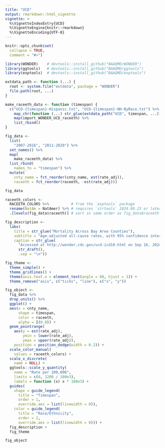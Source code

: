 ```yaml
---
title: "UCD"
output: rmarkdown::html_vignette
vignette: >
  %\VignetteIndexEntry{UCD}
  %\VignetteEngine{knitr::rmarkdown}
  %\VignetteEncoding{UTF-8}
---
```


```r
knitr::opts_chunk$set(
  collapse = TRUE,
  comment = "#>")
```

```r
library(WONDER)    # devtools::install_github("BAAQMD/WONDER")
library(ggtools)   # devtools::install_github("BAAQMD/ggtools")
library(exptools)  # devtools::install_github("BAAQMD/exptools")
```

```r
extdata_path <- function (...) {
  root <- system.file("extdata", package = "WONDER")
  file.path(root, ...)
}
```

```r
make_raceeth_data <- function (timespan) {
  c("UCD-{timespan}-Hispanic.txt", "UCD-{timespan}-NH-ByRace.txt") %>% 
    map_chr(function (...) str_glue(extdata_path("UCD", timespan, ...))) %>% 
    map(import_WONDER_UCD_raceeth) %>% 
    list_rbind()
}
```

```r
fig_data <-
  list(
    "2007-2016", "2011-2020") %>% 
  set_names() %>% 
  map(
    make_raceeth_data) %>% 
  list_rbind(
    names_to = "timespan") %>% 
  mutate(
    cnty_name = fct_reorder(cnty_name, est(rate_adj)),
    raceeth = fct_reorder(raceeth, -est(rate_adj)))

fig_data
```

```r
raceeth_colors <-
  RACEETH_COLORS %>%          # from the `exptools` package
  rename(NatAm = NatAmer) %>% # requires `strtools` 2024.09.23 or later
  .[levels(fig_data$raceeth)] # sort in same order as fig_data$raceeth

fig_description <-
  labs(
    title = str_glue("Mortality Across Bay Area Counties"),
    subtitle = "Age-adjusted all-cause rates, with 95% confidence intervals",
    caption = str_glue(
      "Accessed at http://wonder.cdc.gov/ucd-icd10.html on Sep 16, 2024 1:44:39 PM",
      str_draft(),
      .sep = "\n"))

fig_theme <- 
  theme_simple() +
  theme_gridlines() +
  theme(axis.text.x = element_text(angle = 60, hjust = 1)) +
  theme_remove("axis", c("ticks", "line"), c("x", "y"))

fig_object <-
  fig_data %>% 
  drop_units() %>% 
  ggplot() +
  aes(x = cnty_name, 
      shape = timespan,
      color = raceeth, 
      alpha = I(0.8)) + 
  geom_pointrange(
    aes(y = est(rate_adj), 
        ymin = lower(rate_adj), 
        ymax = upper(rate_adj)), 
    position = position_dodge(width = 0.2)) + 
  scale_color_manual(
    values = raceeth_colors) +
  scale_x_discrete(
    name = NULL) +
  ggtools::scale_y_quantity(
    name = "Rate per 100,000",
    limits = c(0, 1200 / 100e3),
    labels = function (x) x * 100e3) + 
  guides(
    shape = guide_legend(
      title = "Timespan",
      order = 1,
      override.aes = list(linewidth = 0)),
    color = guide_legend(
      title = "Race/Ethnicity",
      order = 2,
      override.aes = list(linewidth = 0))) +
  fig_description +
  fig_theme 

fig_object
```
